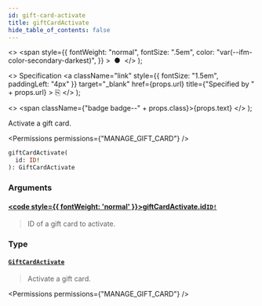 ```yaml
---
id: gift-card-activate
title: giftCardActivate
hide_table_of_contents: false
---
```


  <>
    <span
      style={{
        fontWeight: "normal",
        fontSize: ".5em",
        color: "var(--ifm-color-secondary-darkest)",
      }}
    >
      &nbsp;●&nbsp;
    </span>
  </>
);

  <>
    Specification
    <a
      className="link"
      style={{ fontSize: "1.5em", paddingLeft: "4px" }}
      target="\_blank"
      href={props.url}
      title={"Specified by " + props.url}
    >
      ⎘
    </a>
  </>
);

  <>
    <span className={"badge badge--" + props.class}>{props.text}</span>
  </>
);

Activate a gift card.

<Permissions permissions={"MANAGE_GIFT_CARD"} />

```graphql
giftCardActivate(
  id: ID!
): GiftCardActivate
```

### Arguments

#### [<code style={{ fontWeight: 'normal' }}>giftCardActivate.<b>id</b></code>](#)<Bullet />[`ID!`](../../../api-reference/miscellaneous/scalars/id) <Badge class="secondary" text="non-null"/> <Badge class="secondary" text="scalar"/> <Badge class="secondary" text="miscellaneous"/>

> ID of a gift card to activate.

### Type

#### [`GiftCardActivate`](../../../api-reference/gift-cards/objects/gift-card-activate) <Badge class="secondary" text="object"/> <Badge class="secondary" text="gift-cards"/>

> Activate a gift card.

<Permissions permissions={"MANAGE_GIFT_CARD"} />

>

